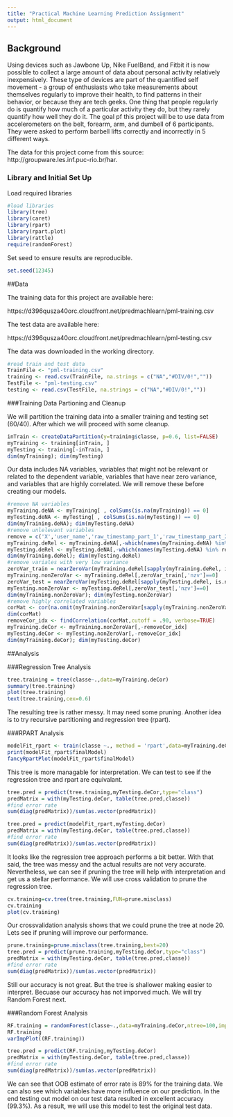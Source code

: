 ```yaml
---
title: "Practical Machine Learning Prediction Assignment"
output: html_document
---
```



## Background

Using devices such as Jawbone Up, Nike FuelBand, and Fitbit it is now possible to collect a large amount of data about personal activity relatively inexpensively. These type of devices are part of the quantified self movement - a group of enthusiasts who take measurements about themselves regularly to improve their health, to find patterns in their behavior, or because they are tech geeks. One thing that people regularly do is quantify how much of a particular activity they do, but they rarely quantify how well they do it. The goal pf this project will be to use data from accelerometers on the belt, forearm, arm, and dumbell of 6 participants. They were asked to perform barbell lifts correctly and incorrectly in 5 different ways. 

The data for this project come from this source: http://groupware.les.inf.puc-rio.br/har.


### Library and Initial Set Up

Load required libraries

```r
#load libraries
library(tree)
library(caret)
library(rpart)
library(rpart.plot)
library(rattle)
require(randomForest)
```

Set seed to ensure results are reproducible.

```r
set.seed(12345)
```

##Data 

The training data for this project are available here: 

https://d396qusza40orc.cloudfront.net/predmachlearn/pml-training.csv

The test data are available here: 

https://d396qusza40orc.cloudfront.net/predmachlearn/pml-testing.csv

The data was downloaded in the working directory.

```r
#read train and test data
TrainFile <- "pml-training.csv"
training <- read.csv(TrainFile, na.strings = c("NA","#DIV/0!",""))
TestFile <- "pml-testing.csv"
testing <- read.csv(TestFile, na.strings = c("NA","#DIV/0!",""))
```

###Training Data Partioning and Cleanup

We will partition the training data into a smaller training and testing set (60/40). After which we will proceed with some cleanup.

```r
inTrain <- createDataPartition(y=training$classe, p=0.6, list=FALSE)
myTraining <- training[inTrain, ]
myTesting <- training[-inTrain, ]
dim(myTraining); dim(myTesting)
```

Our data includes NA variables, variables that might not be relevant or related to the dependent variable, variables that have near zero variance, and variables that are highly correlated.  We will remove these before creating our models.

```r
#remove NA variables
myTraining.deNA <- myTraining[ , colSums(is.na(myTraining)) == 0]
myTesting.deNA <- myTesting[ , colSums(is.na(myTesting)) == 0]
dim(myTraining.deNA); dim(myTesting.deNA)
#remove unlelevant variables
remove = c('X','user_name','raw_timestamp_part_1','raw_timestamp_part_2','cvtd_timestamp','new_window','num_window')
myTraining.deRel <- myTraining.deNA[,-which(names(myTraining.deNA) %in% remove)]
myTesting.deRel <- myTesting.deNA[,-which(names(myTesting.deNA) %in% remove)]
dim(myTraining.deRel); dim(myTesting.deRel)
#remove variales with very low variance
zeroVar_train = nearZeroVar(myTraining.deRel[sapply(myTraining.deRel, is.numeric)],saveMetrics = TRUE)
myTraining.nonZeroVar <- myTraining.deRel[,zeroVar_train[,'nzv']==0]
zeroVar_test = nearZeroVar(myTesting.deRel[sapply(myTesting.deRel, is.numeric)],saveMetrics = TRUE)
myTesting.nonZeroVar <- myTesting.deRel[,zeroVar_test[,'nzv']==0]
dim(myTraining.nonZeroVar); dim(myTesting.nonZeroVar)
#remove highly correlated variables
corMat <- cor(na.omit(myTraining.nonZeroVar[sapply(myTraining.nonZeroVar,is.numeric)]))
dim(corMat)
removeCor_idx <- findCorrelation(corMat,cutoff = .90, verbose=TRUE)
myTraining.deCor <- myTraining.nonZeroVar[,-removeCor_idx]
myTesting.deCor <- myTesting.nonZeroVar[,-removeCor_idx]
dim(myTraining.deCor); dim(myTesting.deCor)
```

##Analysis

###Regression Tree Analysis

```r
tree.training = tree(classe~.,data=myTraining.deCor)
summary(tree.training)
plot(tree.training)
text(tree.training,cex=0.6)
```

The resulting tree is rather messy.  It may need some pruning. Another idea is to try recursive partitioning and regression tree (rpart).  

###RPART Analysis

```r
modelFit_rpart <- train(classe ~., method = 'rpart',data=myTraining.deCor) 
print(modelFit_rpart$finalModel)
fancyRpartPlot(modelFit_rpart$finalModel)
```

This tree is more managable for interpretation.  We can test to see if the regression tree and rpart are equivalant.

```r
tree.pred = predict(tree.training,myTesting.deCor,type="class")
predMatrix = with(myTesting.deCor, table(tree.pred,classe))
#find error rate
sum(diag(predMatrix))/sum(as.vector(predMatrix))

tree.pred = predict(modelFit_rpart,myTesting.deCor)
predMatrix = with(myTesting.deCor, table(tree.pred,classe))
#find error rate
sum(diag(predMatrix))/sum(as.vector(predMatrix))
```

It looks like the regression tree approach performs a bit better.  With that said, the tree was messy and the actual results are not very accurate.  Nevertheless, we can see if pruning the tree will help with interpretation and get us a stellar performance. We will use cross validation to prune the regression tree.

```r
cv.training=cv.tree(tree.training,FUN=prune.misclass)
cv.training
plot(cv.training)
```

Our crossvalidation analysis shows that we could prune the tree at node 20. Lets see if pruning will improve our performance.

```r
prune.training=prune.misclass(tree.training,best=20)
tree.pred = predict(prune.training,myTesting.deCor,type="class")
predMatrix = with(myTesting.deCor, table(tree.pred,classe))
#find error rate
sum(diag(predMatrix))/sum(as.vector(predMatrix))
```

Still our accuracy is not great. But the tree is shallower making easier to interpret. Becuase our accuracy has not imporved much.  We will try Random Forest next.

###Random Forest Analysis

```r
RF.training = randomForest(classe~.,data=myTraining.deCor,ntree=100,importance=TRUE)
RF.training
varImpPlot((RF.training))

tree.pred = predict(RF.training,myTesting.deCor)
predMatrix = with(myTesting.deCor, table(tree.pred,classe))
#find error rate
sum(diag(predMatrix))/sum(as.vector(predMatrix))
```

We can see that OOB estimate of error rate is 89% for the training data.  We can also see which variables have more influence on our prediction.  In the end testing out model on our test data resulted in excellent accuracy (99.3%). As a result, we will use this model to test the original test data.